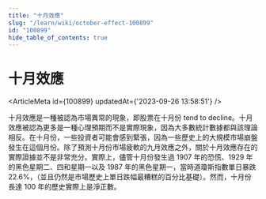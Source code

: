```yaml
---
title: "十月效應"
slug: "/learn/wiki/october-effect-100899"
id: "100899"
hide_table_of_contents: true
---
```



# 十月效應

<ArticleMeta id={100899} updatedAt={'2023-09-26 13:58:51'} />
<div className='border-solid border-b border-t-0 my-4 border-[var(--ifm-color-gray-300)]' />

十月效應是一種被認為市場異常的現象，即股票在十月份 tend to decline。十月效應被認為更多是一種心理預期而不是實際現象，因為大多數統計數據都與該理論相反。在十月份，一些投資者可能會感到緊張，因為一些歷史上的大規模市場崩盤發生在這個月份。除了預測十月份市場疲軟的九月效應之外，關於十月效應存在的實際證據並不是非常充分。實際上，儘管十月份發生過 1907 年的恐慌、1929 年的黑色星期二、四和星期一以及 1987 年的黑色星期一，當時道瓊斯指數單日暴跌 22.6%，（並且仍然是市場歷史上單日跌幅最糟糕的百分比基礎）。然而，十月份長達 100 年的歷史實際上是淨正數。
